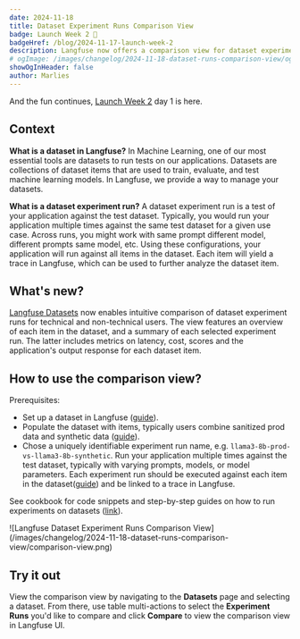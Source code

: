 ```yaml
---
date: 2024-11-18
title: Dataset Experiment Runs Comparison View
badge: Launch Week 2 🚀
badgeHref: /blog/2024-11-17-launch-week-2
description: Langfuse now offers a comparison view for dataset experiment runs. Compare your application runs on the same test dataset, view metrics, and peek into details of each dataset item across runs.
# ogImage: /images/changelog/2024-11-18-dataset-runs-comparison-view/og.png
showOgInHeader: false
author: Marlies
---
```



<ChangelogHeader />

And the fun continues, [Launch Week 2](/blog/2024-11-17-launch-week-2) day 1 is here. 

## Context

**What is a dataset in Langfuse?** In Machine Learning, one of our most essential tools are datasets to run tests on our applications. Datasets are collections of dataset items that are used to train, evaluate, and test machine learning models. In Langfuse, we provide a way to manage your datasets. 

**What is a dataset experiment run?** A dataset experiment run is a test of your application against the test dataset. Typically, you would run your application multiple times against the same test dataset for a given use case. Across runs, you might work with same prompt different model, different prompts same model, etc. Using these configurations, your application will run against all items in the dataset. Each item will yield a trace in Langfuse, which can be used to further analyze the dataset item.

## What's new?

[Langfuse Datasets](/docs/datasets/overview) now enables intuitive comparison of dataset experiment runs for technical and non-technical users. The view features an overview of each item in the dataset, and a summary of each selected experiment run. The latter includes metrics on latency, cost, scores and the application's output response for each dataset item.

## How to use the comparison view?

Prerequisites:

- Set up a dataset in Langfuse ([guide](/docs/datasets/overview#creating-a-dataset)).
- Populate the dataset with items, typically users combine sanitized prod data and synthetic data ([guide](/docs/datasets/overview#creating-dataset-items)).
- Chose a uniquely identifiable experiment run name, e.g. `llama3-8b-prod-vs-llama3-8b-synthetic`. Run your application multiple times against the test dataset, typically with varying prompts, models, or model parameters. Each experiment run should be executed against each item in the dataset([guide](/docs/datasets/overview#running-dataset-experiment-runs)) and be linked to a trace in Langfuse.

See cookbook for code snippets and step-by-step guides on how to run experiments on datasets ([link](/docs/datasets/python-cookbook)).

<Frame fullWidth border>
  ![Langfuse Dataset Experiment Runs Comparison View](/images/changelog/2024-11-18-dataset-runs-comparison-view/comparison-view.png)
</Frame>

## Try it out

View the comparison view by navigating to the **Datasets** page and selecting a dataset. From there, use table multi-actions to select the **Experiment Runs** you'd like to compare and click **Compare** to view the comparison view in Langfuse UI.
